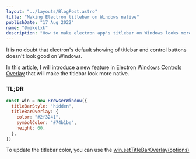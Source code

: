 ```yaml
---
layout: "../layouts/BlogPost.astro"
title: "Making Electron titlebar on Windows native"
publishDate: "17 Aug 2022"
name: "@mikelxk"
description: "How to make electron app's titlebar on Windows looks more native"
---
```



<Cool name={frontmatter.name} />

It is no doubt that electron's default showing of titlebar and control buttons doesn't look good on Windows.

In this article, I will introduce a new feature in Electron [Windows Controls Overlay](https://developer.mozilla.org/en-US/docs/Web/API/Window_Controls_Overlay_API) that will make the titlebar look more native.

<h3 class="text-3xl font-bold">TL;DR</h3>

```js
const win = new BrowserWindow({
  titleBarStyle: "hidden",
  titleBarOverlay: {
    color: "#2f3241",
    symbolColor: "#74b1be",
    height: 60,
  },
})
```

To update the titlebar color, you can use the [win.setTitleBarOverlay(options)](https://www.electronjs.org/docs/latest/api/browser-window#winsettitlebaroverlayoptions-windows-linux)
